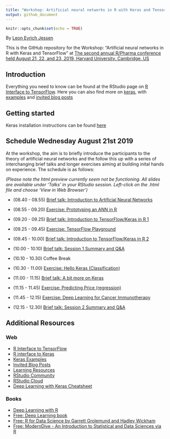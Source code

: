 ```yaml
---
title: "Workshop: Artificial neural networks in R with Keras and TensorFlow"
output: github_document
---
```


```r
knitr::opts_chunk$set(echo = TRUE)
```

By [Leon Eyrich Jessen](https://leonjessen.github.io/)

This is the GitHub repository for the Workshop: "Artificial neural networks in R with Keras and TensorFlow" at [The second annual R/Pharma conference held August 21, 22, and 23, 2019, Harvard University, Cambridge, US](http://rinpharma.com/)

## Introduction

Everything you need to know can be found at the RStudio page on [R Interface to TensorFlow](https://tensorflow.rstudio.com/). Here you can also find more on [keras](https://tensorflow.rstudio.com/keras/), with [examples](https://tensorflow.rstudio.com/keras/articles/examples/) and [invited blog posts](https://blogs.rstudio.com/tensorflow/)

## Getting started

Keras installation instructions can be found [here](https://tensorflow.rstudio.com/keras/#getting-started)

## Schedule Wednesday August 21st 2019

At the workshop, the aim is to briefly introduce the participants to the theory of artificial neural networks and the follow this up with a series of interchanging brief talks and longer exercises aiming at building inital hands on experience. The schedule is as follows:

_(Please note the html preview currently seem not be functioning. All slides are available under 'Talks' in your RStudio session. Left-click on the .html file and choose 'View in Web Browser')_

- (08.40 - 08.55) [Brief talk: Introduction to Artificial Neural Networks](http://htmlpreview.github.io/?https://github.com/leonjessen/RPharma2019/blob/master/Talks/01_introduction_to_artificial_neural_networks.html)

- (08.55 - 09.20) [Exercise: Prototyping an ANN in R](Exercises/01_ann_prototype.md)

- (09.20 - 09.25) [Brief talk: Introduction to TensorFlow/Keras in R 1](http://htmlpreview.github.io/?https://github.com/leonjessen/RPharma2019/blob/master/Talks/02_introduction_to_keras_1.html)

- (09.25 - 09.45) [Exercise: TensorFlow Playground](Exercises/02_tensorflow_playground.md)

- (09.45 - 10.00) [Brief talk: Introduction to TensorFlow/Keras in R 2](http://htmlpreview.github.io/?https://github.com/leonjessen/RPharma2019/blob/master/Talks/03_introduction_to_keras_2.html)

- (10.00 - 10.10) [Brief talk: Session 1 Summary and Q&A](http://htmlpreview.github.io/?https://github.com/leonjessen/RPharma2019/blob/master/Talks/04_session_1_summary.html)

- (10.10 - 10.30) Coffee Break

- (10.30 - 11.00) [Exercise: Hello Keras (Classification)](Exercises/03_hello_keras.md)

- (11.00 - 11.15) [Brief talk: A bit more on Keras](http://htmlpreview.github.io/?https://github.com/leonjessen/RPharma2019/blob/master/Talks/05_a_bit_more_on_keras.html)

- (11.15 - 11.45) [Exercise: Predicting Price (regression)](Exercises/04_diamonds_regression.md)

- (11.45 - 12.15) [Exercise: Deep Learning for Cancer Immunotherapy](Exercises/05_deep_learning_for_cancer_immunotherapy.md)

- (12.15 - 12.30) [Brief talk: Session 2 Summary and Q&A](http://htmlpreview.github.io/?https://github.com/leonjessen/RPharma2019/blob/master/Talks/06_session_2_summary.html)

## Additional Resources

### Web

* [R Interface to TensorFlow](https://tensorflow.rstudio.com/)
* [R interface to Keras](https://tensorflow.rstudio.com/keras/)
* [Keras Examples](https://tensorflow.rstudio.com/keras/articles/examples/)
* [Invited Blog Posts](https://blogs.rstudio.com/tensorflow/)
* [Learning Resources](https://tensorflow.rstudio.com/learn/resources.html)
* [RStudio Community](https://community.rstudio.com/)
* [RStudio Cloud](https://rstudio.cloud/)
* [Deep Learning with Keras Cheatsheet](https://github.com/rstudio/cheatsheets/raw/master/keras.pdf)

### Books

* [Deep Learning with R](https://www.manning.com/books/deep-learning-with-r)
* [Free: Deep Learning book](https://www.deeplearningbook.org/)
* [Free: R for Data Science by Garrett Grolemund and Hadley Wickham](https://r4ds.had.co.nz/)
* [Free: ModernDive - An Introduction to Statistical and Data Sciences via R](https://moderndive.com/)
